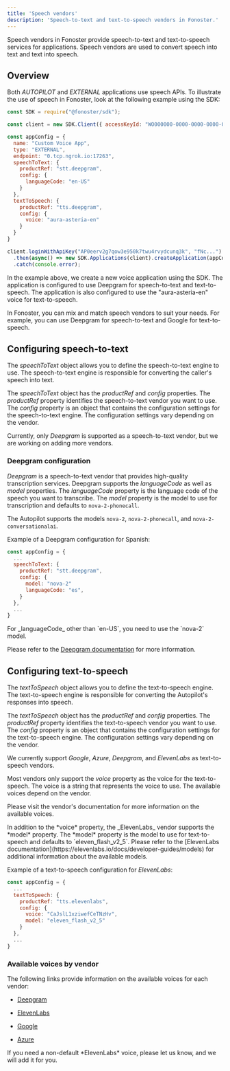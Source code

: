 ```yaml
---
title: 'Speech vendors'
description: 'Speech-to-text and text-to-speech vendors in Fonoster.'
---
```


Speech vendors in Fonoster provide speech-to-text and text-to-speech services for applications. Speech vendors are used to convert speech into text and text into speech.

## Overview

Both _AUTOPILOT_ and _EXTERNAL_ applications use speech APIs. To illustrate the use of speech in Fonoster, look at the following example using the SDK:

```javascript
const SDK = require("@fonoster/sdk");

const client = new SDK.Client({ accessKeyId: "WO000000-0000-0000-0000-000000000000" });

const appConfig = {
  name: "Custom Voice App",
  type: "EXTERNAL",
  endpoint: "0.tcp.ngrok.io:17263",
  speechToText: {
    productRef: "stt.deepgram",
    config: {
      languageCode: "en-US"
    }
  },
  textToSpeech: {
    productRef: "tts.deepgram",
    config: {
      voice: "aura-asteria-en"
    }
  }
}

client.loginWithApiKey("AP0eerv2g7qow3e950k7twu4rvydcunq3k", "fNc...")
  .then(async() => new SDK.Applications(client).createApplication(appConfig))
  .catch(console.error);
```

In the example above, we create a new voice application using the SDK. The application is configured to use Deepgram for speech-to-text and text-to-speech. The application is also configured to use the "aura-asteria-en" voice for text-to-speech.

In Fonoster, you can mix and match speech vendors to suit your needs. For example, you can use Deepgram for speech-to-text and Google for text-to-speech.

## Configuring speech-to-text

The _speechToText_ object allows you to define the speech-to-text engine to use. The speech-to-text engine is responsible for converting the caller's speech into text.

The _speechToText_ object has the _productRef_ and _config_ properties. The _productRef_ property identifies the speech-to-text vendor you want to use. The _config_ property is an object that contains the configuration settings for the speech-to-text engine. The configuration settings vary depending on the vendor.

Currently, only *Deepgram* is supported as a speech-to-text vendor, but we are working on adding more vendors.

### Deepgram configuration

_Deepgram_ is a speech-to-text vendor that provides high-quality transcription services. Deepgram supports the _languageCode_ as well as _model_ properties. The _languageCode_ property is the language code of the speech you want to transcribe. The _model_ property is the model to use for transcription and defaults to `nova-2-phonecall`.

The Autopilot supports the models `nova-2`, `nova-2-phonecall`, and `nova-2-conversationalai`.

Example of a Deepgram configuration for Spanish:

```javascript
const appConfig = {
  ...
  speechToText: {
    productRef: "stt.deepgram",
    config: {
      model: "nova-2"
      languageCode: "es",
    }
  },
  ...
}
```

<Note>
For _languageCode_ other than `en-US`, you need to use the `nova-2` model. 
  
Please refer to the [Deepgram documentation](https://developers.deepgram.com/docs/models-languages-overview) for more information.
</Note>

## Configuring text-to-speech

The _textToSpeech_ object allows you to define the text-to-speech engine. The text-to-speech engine is responsible for converting the Autopilot's responses into speech.

The _textToSpeech_ object has the _productRef_ and _config_ properties. The _productRef_ property identifies the text-to-speech vendor you want to use. The _config_ property is an object that contains the configuration settings for the text-to-speech engine. The configuration settings vary depending on the vendor.

We currently support *Google*, *Azure*, *Deepgram*, and *ElevenLabs* as text-to-speech vendors.

Most vendors only support the _voice_ property as the voice for the text-to-speech. The voice is a string that represents the voice to use. The available voices depend on the vendor.

Please visit the vendor's documentation for more information on the available voices.

<Tip>
  In addition to the *voice* property, the _ElevenLabs_ vendor supports the *model* property. The *model* property is the model to use for text-to-speech and defaults to `eleven_flash_v2_5`.
  Please refer to the [ElevenLabs documentation](https://elevenlabs.io/docs/developer-guides/models) for additional information about the available models.
</Tip>

Example of a text-to-speech configuration for *ElevenLabs*:

```javascript
const appConfig = {
  ...
  textToSpeech: {
    productRef: "tts.elevenlabs",
    config: {
      voice: "CaJslL1xziwefCeTNzHv",
      model: "eleven_flash_v2_5"
    }
  },
  ...
}
```

### Available voices by vendor

The following links provide information on the available voices for each vendor:

* [Deepgram](https://developers.deepgram.com/docs/tts-models)

* [ElevenLabs](https://elevenlabs.io/docs/product/voices/default-voices)

* [Google](https://cloud.google.com/text-to-speech/docs/voices)

* [Azure](https://learn.microsoft.com/en-us/azure/ai-services/speech-service/language-support)

<Warning>
  If you need a non-default *ElevenLabs* voice, please let us know, and we will add it for you.
</Warning>
